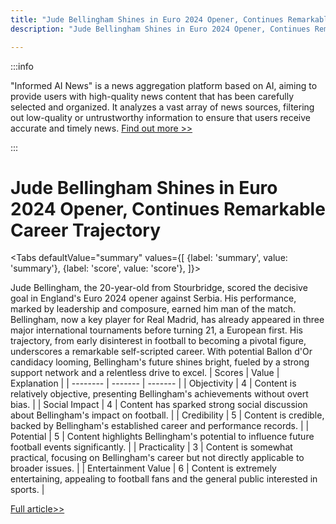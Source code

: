 ```yaml
---
title: "Jude Bellingham Shines in Euro 2024 Opener, Continues Remarkable Career Trajectory"
description: "Jude Bellingham Shines in Euro 2024 Opener, Continues Remarkable Career Trajectory"

---
```



:::info

"Informed AI News" is a news aggregation platform based on AI, aiming to provide users with high-quality news content that has been carefully selected and organized. It analyzes a vast array of news sources, filtering out low-quality or untrustworthy information to ensure that users receive accurate and timely news.  [Find out more >>](/)

:::

# Jude Bellingham Shines in Euro 2024 Opener, Continues Remarkable Career Trajectory


<Tabs
	defaultValue="summary"
	values={[
	{label: 'summary', value: 'summary'},
	{label: 'score', value: 'score'},
]}>
<TabItem value="summary">


Jude Bellingham, the 20-year-old from Stourbridge, scored the decisive goal in England's Euro 2024 opener against Serbia. His performance, marked by leadership and composure, earned him man of the match. Bellingham, now a key player for Real Madrid, has already appeared in three major international tournaments before turning 21, a European first. His trajectory, from early disinterest in football to becoming a pivotal figure, underscores a remarkable self-scripted career. With potential Ballon d'Or candidacy looming, Bellingham's future shines bright, fueled by a strong support network and a relentless drive to excel.
</TabItem>
<TabItem value="score">
	| Scores     | Value   | Explanation |
	| -------- | ------- | ------- |
	| Objectivity  | 4    | Content is relatively objective, presenting Bellingham's achievements without overt bias.    |
	| Social Impact | 4     | Content has sparked strong social discussion about Bellingham's impact on football.    |
	| Credibility    | 5    | Content is credible, backed by Bellingham's established career and performance records.    |
	| Potential    | 5    | Content highlights Bellingham's potential to influence future football events significantly.    |
	| Practicality    | 3    | Content is somewhat practical, focusing on Bellingham's career but not directly applicable to broader issues.    |
	| Entertainment Value    | 6    | Content is extremely entertaining, appealing to football fans and the general public interested in sports.    |
</TabItem>
</Tabs>

[Full article>>](https://www.bbc.com/sport/football/articles/cv22e6ll2r5o)
